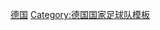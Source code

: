 {{National squad
|name      = 1972年欧洲足球锦标赛西德参赛名单
|bg        = white
|fg        = black
|bordercolor=black
|country   = 西德
|team link = 德国国家足球队
|comp link = 1972年欧洲足球锦标赛
|comp      = 1972年-{zh-hans:欧洲足球锦标赛;zh-hk:歐洲國家盃足球賽}-（冠军）
|p1=[[塞普·迈耶|-{zh-hans:迈耶;zh-hk:美亞;zh-tw:邁耶;}-]]
|p2=[[霍斯特-迪特·霍特格斯|霍特格斯]]
|p3=[[保罗·布莱特纳|-{zh-hans:布莱特纳; zh-tw:布萊特納; zh-hk:畢列拿;}-]]
|p4=[[格奥尔格·施瓦岑贝克|-{zh-cn:施瓦岑贝克; zh-tw:施瓦岑貝克; zh-hk:舒華真碧;}-]]
|p5=[[弗朗茨·贝肯鲍尔|-{zh-hans:贝肯鲍尔;zh-hk:碧根鮑華;zh-tw:貝肯鮑爾;}-]] [[file:Captain sports.svg|10px|队长]]
|p6=[[赫伯特·威默|威默]]
|p7=[[贝尔蒂·福格茨|-{zh-hans:福格茨;zh-hk:福士;zh-tw:福格茨;}-]]
|p8=[[乌利·赫内斯|-{zh-cn:赫内斯; zh-tw:赫内斯; zh-hk:漢尼斯;}-]]
|p9=[[積普·希基斯|-{zh-cn:海因克斯; zh-hk:希基斯; zh-tw:海因克斯;}-]]
|p10=[[君特·内策尔|-{zh-cn:内策尔; zh-hk:納薩; zh-tw:内策爾;}-]]
|p11=[[埃尔文·克雷默斯|克雷默斯]]
|p12=[[沃尔夫冈·克勒夫|克勒夫]]
|p13=[[盖德·穆勒|-{zh-cn:穆勒; zh-tw:穆勒; zh-hk:梅拿;}-]]
|p14=[[莱纳·邦霍夫|-{zh-hans:邦霍夫;zh-tw:邦霍夫;zh-hk:邦賀夫;}-]]
|p15=[[米夏埃尔·贝拉|贝拉]]
|p16=[[霍斯特·科佩尔|科佩尔]]
|p17=[[尤尔根·格拉博夫斯基|格拉博夫斯基]]
|p18=[[汉内斯·洛尔|洛尔]]
|coach=[[赫尔穆特·舍恩|舍恩]]
}}<noinclude>[[Category:1972年欧洲足球锦标赛参赛名单模板|德国]]
[[Category:德国国家足球队模板]]
</noinclude>